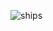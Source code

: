 [[File:Gsdhsfhgsdfhsrtsr.jpg|frame|left|ships]]<ac_metadata title="going to use next BP on chikuma k2. want to know if there&#039;s anything i need to critically level, can&#039;t play except to do expeditions for the next 2 weeks because of irl."> </ac_metadata>